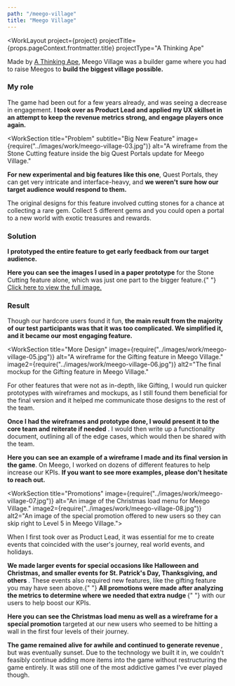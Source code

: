 ```yaml
---
path: "/meego-village"
title: "Meego Village"
---
```




<WorkLayout
  project={project}
  projectTitle={props.pageContext.frontmatter.title}
  projectType="A Thinking Ape"
>
<SEO title={props.pageContext.frontmatter.title} />
<WorkSection title="Overview" 
  image={require("../images/work/meego-village-02.jpg")}
  alt="The main village, maxed out at the highest level in Meego Village.">
  <p>
    Made by <a href="http://athinkingape.com/" target="_blank" rel="noreferrer noopener">A Thinking Ape</a>, Meego Village was a builder game where you had to raise Meegos to <strong>build the biggest village possible.</strong>
  </p>

<h3>My role</h3>
<p>
The game had been out for a few years already, and was seeing a decrease in engagement. <strong>I took over as Product Lead and applied my UX skillset in an attempt to keep the revenue metrics strong, and engage players once again.</strong>
</p>

</WorkSection>

<WorkSection
  title="Problem"
  subtitle="Big New Feature"
  image={require("../images/work/meego-village-03.jpg")}
  alt="A wireframe from the Stone Cutting feature inside the big Quest Portals update for Meego Village."
>
  <p>
    <strong>For new experimental and big features like this one</strong>, Quest Portals, they can get very intricate and interface-heavy, and <strong>we weren't sure how our target audience would respond to them.</strong>
  </p>
  <p>
    The original designs for this feature involved cutting stones for a chance at collecting a rare gem. Collect 5 different gems and you
    could open a portal to a new world with exotic treasures and rewards.
  </p>

<h3>Solution</h3>
<p>
<strong>
I prototyped the entire feature to get early feedback from our target audience.
</strong>
</p>

<p>
  <strong>Here you can see the images I used in a paper prototype</strong> for
  the Stone Cutting feature alone, which was just one part to the bigger
  feature.{" "}
  <a
    href={require("../images/work/meego-village-04.jpg")}
    target="_blank"
    rel="noreferrer noopener"
  >
    Click here to view the full image.
  </a>
</p>

<h3>Result</h3>
<p>
Though our hardcore users found it fun, <strong>the main result from the majority of our test participants was that it was too complicated. We simplified it, and it became our most engaging feature.</strong>
</p>

</WorkSection>

<WorkSection
  title="More Design"
  image={require("../images/work/meego-village-05.jpg")}
  alt="A wireframe for the Gifting feature in Meego Village."
  image2={require("../images/work/meego-village-06.jpg")}
  alt2="The final mockup for the Gifting feature in Meego Village."
>
  <p>
    For other features that were not as in-depth, like Gifting, I would run quicker prototypes with wireframes and mockups, as I still found
    them beneficial for the final version and it helped me communicate those designs to the rest of the team.
  </p>

<p>
  <strong>
    Once I had the wireframes and prototype done, I would present it to the core
    team and reiterate if needed
  </strong>
  . I would then write up a functionality document, outlining all of the edge
  cases, which would then be shared with the team.
</p>

  <p>
    <strong>Here you can see an example of a wireframe I made and its final version in the game</strong>. On Meego, I worked on dozens of different features to help increase our KPIs. <strong>If you want to see more examples, please don't hesitate to reach out.</strong>
  </p>
</WorkSection>

<WorkSection title="Promotions" 
  image={require("../images/work/meego-village-07.jpg")}
  alt="An image of the Christmas load menu for Meego Village."
  image2={require("../images/work/meego-village-08.jpg")}
  alt2="An image of the special promotion offered to new users so they can skip right to Level 5 in Meego Village.">
  <p>
    When I first took over as Product Lead, it was essential for me to create events that coincided with the user's journey, real world
    events, and holidays.
  </p>

<p>
  <strong>
    We made larger events for special occasions like Halloween and Christmas,
    and smaller events for St. Patrick's Day, Thanksgiving, and others
  </strong>
  . These events also required new features, like the gifting feature you may
  have seen above.{" "}
  <strong>
    All promotions were made after analyzing the metrics to determine where we
    needed that extra nudge
  </strong>{" "}
  with our users to help boost our KPIs.
</p>

  <p>
    <strong>Here you can see the Christmas load menu as well as a wireframe for a special promotion</strong> targeted at our new users who seemed to be hitting a wall in the first four levels of their journey.
  </p>
</WorkSection>

<NextSteps title="Outcome">
  <p>
    <strong>
      The game remained alive for awhile and continued to generate revenue
    </strong>
    , but was eventually sunset. Due to the technology we built it in, we
    couldn't feasibly continue adding more items into the game without
    restructuring the game entirely. It was still one of the most addictive
    games I've ever played though.
  </p>
</NextSteps>

</WorkLayout>
